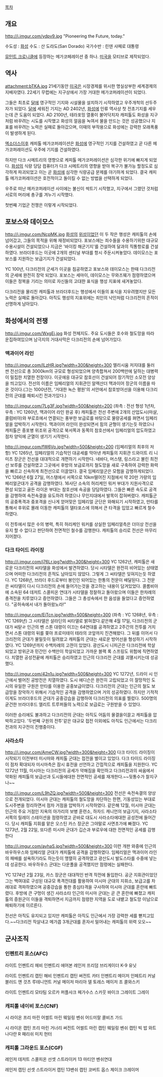 [[목차]]
== 개요 ==
http://i.imgur.com/ydpv9.jpg
"Pioneering the Future, today."

수도성 : [[화성]]
수도 : 산 도라도(San Dorado)
국가수반 : 린덴 샤페로 대통령

[[뮤턴트 크로니클]]에 등장하는 메가코페레이션 중 하나. [[미국]]을 모티브로 제작되었다.

== 역사 ==
attachment:bTKA.jpg
21세기동안 [[미국]]은 시장경제를 위시한 명실상부한 세계경제의 지배자였다. 22세기 무렵에는 지구상에서 가장 거대한 메가코퍼레이션이 되었다.

그들은 최초로 [[달]]에 영구적인 기지와 시설물을 설치하기 시작하였고 우주개척의 선두주자가 되었다. [[달]]에 세워진 기지는 AD 2402년, [[화성]]에 인류 역사상 첫 전초기지를 세우는데 큰 도움이 되었다. AD 2100년, 테라포밍 열풍이 불어닥치자 캐피톨도 화성을 지구처럼 바꾸려는 시도를 시작했고 화성의 얼음을 녹여서 물을 만드는 것은 성공했으나 지표를 바꾸려는 노력은 실패로 돌아갔으며, 이때의 부작용으로 화성에는 강력한 모래폭풍이 발생하게 된다.

[[엑소더스]]이후 캐피톨 메가코퍼레이션은 [[화성]]에 영구적인 기지를 건설하였고 곧 다른 메가코퍼레이션도 우주에 기지를 건설하였다.

하지만 다크 시메트리의 영향으로 케피톨 메가코퍼레이션은 심각한 위기에 빠지게 되었다. [[화성]]의 식량 당담 컴퓨터가 다크 시메트리의 영향을 받아 복구가 불가능 할정도로 심각하게 파괴되었고 이는 곧 [[화성]]에 심각한 식량공급 문제를 야기하게 되었다. 결국 캐피톨 메가코퍼레이션은 호전적이고 돌이킬 수 없는 방법을 선택하게 되었다.

우주로 떠난 메카코퍼레이션 사이에는 불신이 싹트기 시작했고, 지구에서 그랬던 것처럼 서로의 머리에 총구를 겨누기 시작했다.

첫번째 기업군 전쟁은 이렇게 시작되었다.


== 포보스와 데이모스 ==
http://i.imgur.com/NcpMK.jpg
[[화성]]의 [[위성]]이었던 이 두 작은 행성은 캐피톨의 손에 넘어갔고, 그들의 목적을 위해 재정비되었다. 포보스에는 죄수들을 수용하기위한 대규모 수용시설이 건설되었으나 지금은 '바이킹 해군기지'를 건설하여 달과의 직통항로를 건설하였다. 브라더후드는 이곳에 2개의 센티널 부대를 항시 주둔시켜놓았다. 데이모스는 포보스를 지원하는 보급기지가 건설되었다.

YC 100년, 다크리전의 군세가 이곳을 침공하였고 포보스와 데이모스는 한때 다크리전의 군세에 완전히 장악 되었다. 포보스는 세마이, 데이모스는 무와즈웨가 점령하였으며 이들은 정복을 기리는 의미로 자신들의 고대한 표식을 행성 지표에 새겨놓았다.

다크리전을 물리친 캐피톨과 브라더후드는 행성에서 이들의 표식을 지우려했지만 모든 노력은 실패로 돌아갔다. 아직도 행성의 지표위에는 죄인의 낙인처럼 다크리전의 흔적이 선명하게 남아있다.

== 화성에서의 전쟁 ==
http://i.imgur.com/WxgEj.jpg
화성 전체지도. 주요 도시들은 호수와 철도망을 따라 운집하여있으며 남극지의 거대사막은 다크리전의 손에 넘어가있다.

=== 맥과이어 라인 ===
http://i.imgur.com/ILzHR.jpg?width=300&height=300
엘리시움 저지대를 둘러싼 전선으로 총 3000km의 규모로 형성되었으며 양측합쳐서 200백만에 달하는 대병력이 밀집한 치열한 전장이다. 이곳에응 대규모 참호선이 건설되어 장기적인 소모전 양상을 띄고있다. 전선의 이름은 임페리얼의 지휘관인 알렉산더 맥과이어 장군의 이름을 따온 것이다.(그는 1000년전, '거대한 녹슨 평원'의 서안에서 참호방어선을 이용해 다크리전의 군대를 패퇴시킨 전과가있다.)

http://i.imgur.com/7Lg3F.jpg?width=500&height=200
(좌측 : 전선 형성 1년차, 우측 : YC 1260년, 맥과이어 라인 완공 후)
캐피톨은 전선 주변에 2개의 산업도시(마샬, 콜럼비아)와 부로흐에서 연결되는 풍부한 보급로를 바탕으로 물량공세를 펴면서 임페리얼을 압박하기 시작한다. 맥과이어 라인이 완성되면서 힘의 균형이 생기는듯 하였으나 캐피톨은 중포병 위조위 공격으로 북서쪽과 동쪽의 참호선에서 임페리얼의 압도하였고 점차 양익에 군열이 생기기 시작한다.

http://i.imgur.com/fW6Vo.jpg?width=500&height=200
(임페리얼의 최후의 저항)
YC 1265년, 임페리얼의 기습적인 대공세를 막아낸 캐피톨의 지휘관 드와이트 리 니미츠 장군은 전선을 대대적으로 개편하기 시작한다. 네바다, 머스탱, 링스라고 불린 최전선 보루를 건설하였고 그곳에서 후방의 보급로까지 철도망을 새로 구축하여 강력한 화력을 빠르고 신속하게 최전선으로 이끌었다. 결국 임페리얼군은 모험을 감행하게되었다.
YC 1266년 6월 27일, 머스탱에서 서쪽으로 10km떨어진 지점에서 약 20만 가량의 임페리얼군대가 공격을 감행하였다. 16사단 소속의 허리케인 워커 부대가 지원사격으로 편성 되었고 골든 라이온 부대는 참호선에 속공을 당담하였다. 그들은 빠른 속도로 공격을 감행하여 속전속결을 유도하려 하였으나 무인지대에서 발목이 잡혀버렸다. 캐피톨군의 공중폭격과 중포격을 신나게 얻어맞은 임페리얼 군단은 와해되기 시작하였고, 만타를 통해서 후위로 몰래 이동한 캐피톨의 델타포스에 의해서 큰 타격을 입었고 빠르게 철수하였다.

이 전투에서 많은 수의 병력, 특히 허리케인 워커를 상실한 임페리얼측은 더이상 전선을 유지 할 수 없다고 판단하여 전면적인 철수를 감행한다. 캐피톨의 승리로 전선은 마무리지어졌다.

=== 다크 타이드 라이징 ===
http://i.imgur.com/j76Lr.jpg?width=300&height=300
YC 1262년, 캐피톨은 새로운 다크리전의 씨타델을 화성에서 발견하였다. 당시 시타델은 완전히 비어있는 상태였으며 어떠한 다크리전의 흔적도 남아있지 않았다. 그렇게 그 씨타델은 잊혀지는듯 하였다. YC 1268년, 브라더 후드로부터 봉인인 되어있는 한통의 전문이 배달된다. 그 전문은 씨타델이 다시 다크리전의 손에 들어가는것을 경고하는 내용이 담겨있었다. 콜롬비아에 소속된 64 데저트 스콜피온 연대가 시타델을 정찰하고 돌아왔으며 이들은 한차례의 총격전을 치루었다고 증언하였다. 그들은 그 총성속에서 한 음성을 들었다고 증언하였다.
"공허속에서 내가 돌아왔노라!"

http://i.imgur.com/EiTcn.jpg?width=500&height=300
(좌측 : YC 1268년, 우측 : YC 1269년)
그 시타델은 살라딘의 씨타델로 밝혀졌다.같은해 4월 17일, 다크리전의 군대가 씨탇ㄹ 인근의 벤 스톤 대령이 이끄는 64연대를 공격하였고 2주간의 전투를 거치면서 스톤 대령의 뒤를 쫒아 프로미테이 테라의 코앞까지 진견해왔다. 그 뒤를 이어서 다크리전의 군대가 물밀듯이 밀려왔고 캐피톨의 군대는 새로운 방어선을 형성하기 시작하였다.
YC 1269년까지 수백차례의 고젼이 있었다. 광산도시 니피곤은 다크리전에 학살되었고 방위군과 민간인 수백만이 학살되었고 가까운 블랙 록 스프링도 위험에 직면하였다. 치열한 공성전끝에 캐피톨은 승리하였고 인근의 다크리전 군대를 괴멸시키는데 성공했다.

http://i.imgur.com/42n1u.jpg?width=500&height=300
YC 1272년, 드라이 시 인근에서 벌어진 공방전은 치열하였다. 도시 에디슨은 완전히 고립되었고 이 절망적인 도시의 유일한 구원은 만타를 이용한 공중보급이였다. 다크리전의 군대는 인근의 철도 보급망을 장악하기 위해서 기습적인 공격을 감행하였으며 거의 성공하였다. 하지만 기적적이게도 브라더후드의 군대가 공중강습을 감행하여 다크리전의 의표를 찔렀다. 500명의 굳건한 브라더후드 엘리트 트루퍼들의 노력으로 보급로는 구원받을 수 있었다.

이러한 승리에도 불과하고 다크리전의 군대는 아직도 어둠의 물결을이끌고 캐피톨을 압박하고있다. '두번째 구원의 전투'같은 대규모 접전 이외에도 아직도 인근에서는 다크리전과의 지구전이 진행중이다.


=== 사라소타 ===
http://i.imgur.com/AmeCW.jpg?width=300&height=300
다크 타이드 라이징이 시작되기 이전부터 미시마와 캐피톨 군대는 접전을 벌이고 있었다. 다크 타이드 라이징이 점차 확대되자 미시마측은 잠시 휴전을 선언하고 간접적으로 캐피톨을 지원한다. YC 1272년 11월, 미시마는 다크리전의 공세가 약해짐을 확인하고 다크리전과의 싸움에서 약화된 캐피톨의 보급선과 도시들에대한 전면적인 공세를 재개한다.~~뒷통수가 찰지구나~~

http://i.imgur.com/L9hZQ.jpg?width=500&height=300
전선은 속전속결의 양상으로 전개되었다. 미시마 군대는 캐피톨의 철도망을 차단하는 한편, 기동성있는 부대로 도시주변을 정리하면서 점차 거점을 압박하기 시작하였다. 같은해 12월, 미시마 군대는 인근의 주요 거점인 지옥의 아가리의 보병 훈련소, 하자드 캐니언의 보급기지, 사라소타 서쪽의 릴레이 스테이션을 점령하였고 곧바로 대도시 사라소타에대한 공성전에 들어간다. 당시 캐피톨 지휘를 맡은 오스틴 카스 장군은 그야말로 사면초가에 빠졌다. YC 1273년, 2월 22일, 또다른 미시마 군대가 깁슨과 부로우에 대한 전면적인 공세를 감행한다

http://i.imgur.com/ayhaS.jpg?width=500&height=300
이런 개판 와중에 인근의 바우하우스와 임페리얼 군대가 캐피톨에 공격을 감행하였다. 임페리얼은 맥과이어 라인의 패배를 설욕하기라도 하는듯이 맹렬히 공격하였고 광산도시 발도스타를 수중에 넣는데 성공한다. 바우하우스 군대는 다운폴을 공격했지만 점령에는 실패한다.

YC 1274년 2월 23일, 카스 장군은 대대적인 반격 작전에 돌입한다. 공군 지휘관이었던 그는 백여대로 구성된 대규모 폭격전대를 활용하여 미시마 군대의 지휘소, 보급고를 차례대로 격파하였으며 공중강습을 통한 종심타격을 구사하여 미시마 군대를 혼란에 빠트렸다. 후방에 큰 구멍이 생긴 사라소타 인근의 미시마 군대는 곧 큰 혼란에 빠졌고 캐피톨의 증원군이 이들을 격퇴하면서 지금까지 점령한 지역을 도로 내뱉고 철도망 이남으로 패퇴하기에 이르른다.

전선은 아직도 유지되고 있지만 캐피톨은 아직도 인근에서 가장 강력한 세를 뻗치고있다.~~다크리전 작살내고 메가콥 3개군대를 혼자서 밀어내는 캐피톨의 위력 오오~~

== 군사조직 ==

=== 인펜트리 포스(AFC) ===
라이트 인펜트리
헤비 인펜트리
에어본 레인저
프리덤 브리게이더
K-9 유닛

라이트 인펜트리 캡틴
해비 인펜트리 캡틴
써전트 카터
인펜트리 메이저
인페트리 커널
블러드 앤 것츠 루테니언트 커널
메이저 마리아 델 토레스
메이저 조 콜와스키

라이트 인펜트리 모타팀
오르카
퍼플샤크
페가수스 스카웃 바이크
그레이트 그레이


=== 캐피톨 네이비 포스(CNF) ===
시 라이온
프리 마린
어썰트 마린
웨일링 벤쉬
어드미랄 콜비즈 가드

시 라이온 캡틴
프리 마린 거너리 써전트
어썰트 마린 캡틴
웨일링 벤쉬 캡틴
빅 밥 와트
나다란 R 패리쉬
미치 헌터


=== 캐피톨 그라운드 포스(CGF) ===
레인저
데저트 스콜피온
선셋 스트라이커
13 마티안 벤쉬연대

레인저 캡틴
선셋 스트라이커 캡틴
13밴쉬 캡틴
코버트 옵스
제이크 크레이머
